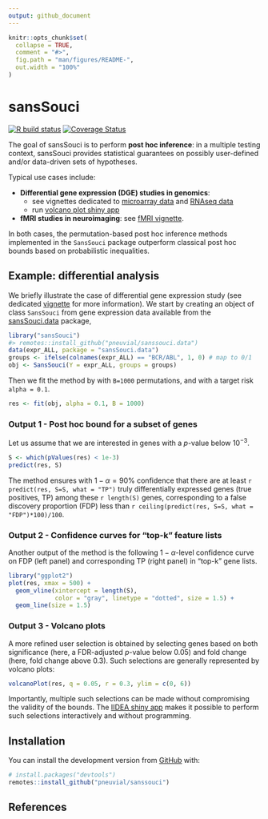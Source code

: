 ```yaml
---
output: github_document
---
```


<!-- README.md is generated from README.Rmd. Please edit that file -->

```r
knitr::opts_chunk$set(
  collapse = TRUE,
  comment = "#>",
  fig.path = "man/figures/README-",
  out.width = "100%"
)
```

# sansSouci

<!-- badges: start -->
  [![R build status](https://github.com/pneuvial/sanssouci/workflows/R-CMD-check/badge.svg)](https://github.com/pneuvial/sanssouci/actions)
[![Coverage Status](https://codecov.io/gh/pneuvial/sanssouci/branch/develop/graph/badge.svg)](https://codecov.io/github/pneuvial/sanssouci/branch/develop)
<!-- badges: end -->

The goal of sansSouci is to perform **post hoc inference**: in a multiple testing context, sansSouci provides statistical guarantees on possibly user-defined and/or data-driven sets of hypotheses. 

Typical use cases include:

- **Differential gene expression (DGE) studies in genomics**: 
  - see vignettes dedicated to [microarray data](https://pneuvial.github.io/sanssouci/articles/post-hoc_differential-expression.html) and [RNAseq data](https://pneuvial.github.io/sanssouci/articles/post-hoc_differential-expression_RNAseq.html) 
  - run [volcano plot shiny app](https://shiny-iidea-sanssouci.apps.math.cnrs.fr/)
- **fMRI studies in neuroimaging**: see [fMRI vignette](https://pneuvial.github.io/sanssouci/articles/post-hoc_fMRI.html). 

In both cases, the permutation-based post hoc inference methods implemented in the `SansSouci` package outperform classical post hoc bounds based on probabilistic inequalities.

## Example: differential analysis

We briefly illustrate the case of differential gene expression study (see dedicated [vignette](https://pneuvial.github.io/sanssouci/articles/post-hoc_differential-expression.html) for more information). We start by creating an object of class `SansSouci` from gene expression data available from the [sansSouci.data](https://github.com/pneuvial/sanssouci.data) package, 

```r
library("sansSouci")
#> remotes::install_github("pneuvial/sanssouci.data")
data(expr_ALL, package = "sansSouci.data")
groups <- ifelse(colnames(expr_ALL) == "BCR/ABL", 1, 0) # map to 0/1
obj <- SansSouci(Y = expr_ALL, groups = groups)
```

Then we fit the method by with `B=1000` permutations, and with a target risk `alpha = 0.1`.

```r
res <- fit(obj, alpha = 0.1, B = 1000)
```

### Output 1 - Post hoc bound for a subset of genes

Let us assume that we are interested in genes with a $p$-value below $10^{-3}$. 

```r
S <- which(pValues(res) < 1e-3)
predict(res, S)
```

The method ensures with $1-\alpha = 90\%$ confidence that there are at least `r predict(res, S=S, what = "TP")` truly differentially expressed genes (true positives, TP) among these  `r length(S)` genes, corresponding to a false discovery proportion (FDP) less than `r ceiling(predict(res, S=S, what = "FDP")*100)/100`.


### Output 2 - Confidence curves for "top-k" feature lists

Another output of the method is the following $1-\alpha$-level confidence curve on FDP (left panel) and corresponding TP (right panel) in "top-k" gene lists. 

```r
library("ggplot2")
plot(res, xmax = 500) +
  geom_vline(xintercept = length(S), 
             color = "gray", linetype = "dotted", size = 1.5) +
  geom_line(size = 1.5)
```


### Output 3 - Volcano plots

A more refined user selection is obtained by selecting genes based on both significance (here, a FDR-adjusted $p$-value below 0.05) and fold change (here, fold change above 0.3). Such selections are generally represented by volcano plots:

```r
volcanoPlot(res, q = 0.05, r = 0.3, ylim = c(0, 6))
```

Importantly, multiple such selections can be made without compromising the validity of the bounds. The [IIDEA shiny app](https://shiny-iidea-sanssouci.apps.math.cnrs.fr/) makes it possible to perform such selections interactively and without programming. 

## Installation

<!-- You can install the released version of sansSouci from [CRAN](https://CRAN.R-project.org) with: -->

<!-- ``` r -->
<!-- install.packages("sansSouci") -->
<!-- ``` -->

You can install the development version from [GitHub](https://github.com/) with:

``` r
# install.packages("devtools")
remotes::install_github("pneuvial/sanssouci")
```

## References
